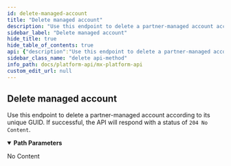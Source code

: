 ```yaml
---
id: delete-managed-account
title: "Delete managed account"
description: "Use this endpoint to delete a partner-managed account according to its unique GUID. If successful, the API will respond with a status of `204 No Content`."
sidebar_label: "Delete managed account"
hide_title: true
hide_table_of_contents: true
api: {"description":"Use this endpoint to delete a partner-managed account according to its unique GUID. If successful, the API will respond with a status of `204 No Content`.","operationId":"deleteManagedAccount","parameters":[{"description":"The unique id for an `account`.","example":"ACT-06d7f44b-caae-0f6e-1384-01f52e75dcb1","in":"path","name":"account_guid","required":true,"schema":{"type":"string"}},{"description":"The unique id for a `member`.","example":"MBR-7c6f361b-e582-15b6-60c0-358f12466b4b","in":"path","name":"member_guid","required":true,"schema":{"type":"string"}},{"description":"The unique id for a `user`.","example":"USR-fa7537f3-48aa-a683-a02a-b18940482f54","in":"path","name":"user_guid","required":true,"schema":{"type":"string"}}],"responses":{"204":{"description":"No Content"}},"tags":["users"],"method":"delete","path":"/users/{user_guid}/managed_members/{member_guid}/accounts/{account_guid}","servers":[{"url":"https://api.mx.com"},{"url":"https://int-api.mx.com"}],"security":[{"basicAuth":[]}],"securitySchemes":{"basicAuth":{"scheme":"basic","type":"http"}},"info":{"contact":{"name":"MX Platform API","url":"https://www.mx.com/products/platform-api"},"description":"The MX Platform API is a powerful, fully-featured API designed to make aggregating and enhancing financial data easy and reliable. It can seamlessly connect your app or website to tens of thousands of financial institutions.","title":"MX Platform API","version":"0.1.0"},"postman":{"name":"Delete managed account","description":{"content":"Use this endpoint to delete a partner-managed account according to its unique GUID. If successful, the API will respond with a status of `204 No Content`.","type":"text/plain"},"url":{"path":["users",":user_guid","managed_members",":member_guid","accounts",":account_guid"],"host":["{{baseUrl}}"],"query":[],"variable":[{"disabled":false,"description":{"content":"(Required) The unique id for an `account`.","type":"text/plain"},"type":"any","value":"","key":"account_guid"},{"disabled":false,"description":{"content":"(Required) The unique id for a `member`.","type":"text/plain"},"type":"any","value":"","key":"member_guid"},{"disabled":false,"description":{"content":"(Required) The unique id for a `user`.","type":"text/plain"},"type":"any","value":"","key":"user_guid"}]},"method":"DELETE"}}
sidebar_class_name: "delete api-method"
info_path: docs/platform-api/mx-platform-api
custom_edit_url: null
---
```



## Delete managed account



Use this endpoint to delete a partner-managed account according to its unique GUID. If successful, the API will respond with a status of `204 No Content`.

<details style={{"marginBottom":"1rem"}} data-collapsed={false} open={true}><summary style={{}}><strong>Path Parameters</strong></summary><div><ul><ParamsItem className={"paramsItem"} param={{"description":"The unique id for an `account`.","example":"ACT-06d7f44b-caae-0f6e-1384-01f52e75dcb1","in":"path","name":"account_guid","required":true,"schema":{"type":"string"}}}></ParamsItem><ParamsItem className={"paramsItem"} param={{"description":"The unique id for a `member`.","example":"MBR-7c6f361b-e582-15b6-60c0-358f12466b4b","in":"path","name":"member_guid","required":true,"schema":{"type":"string"}}}></ParamsItem><ParamsItem className={"paramsItem"} param={{"description":"The unique id for a `user`.","example":"USR-fa7537f3-48aa-a683-a02a-b18940482f54","in":"path","name":"user_guid","required":true,"schema":{"type":"string"}}}></ParamsItem></ul></div></details><div><ApiTabs><TabItem label={"204"} value={"204"}><div>

No Content

</div><div></div></TabItem></ApiTabs></div>
      